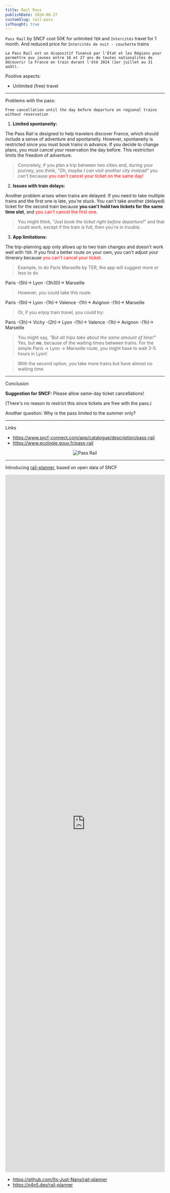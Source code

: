 ```yaml
---
title: Rail Pass
publishDate: 2024-08-27
customSlug: rail-pass
isThought: true
---
```




<style>{`
.bold {
    font-weight: bold;
}
.trip {
    text-align: center;
    font-family: monospace;
}

`}
</style>


`Pass Rail` by SNCF cost 50€ for unlimited `TER` and `Intercités` travel for 1 month. And reduced price for `Intercités de nuit - couchette` trains

```
Le Pass Rail est un dispositif financé par l'État et les Régions pour permettre aux jeunes entre 16 et 27 ans de toutes nationalités de découvrir la France en train durant l'été 2024 (1er juillet au 31 août).
```


Positive aspects:

- Unlimited (free) travel

---

Problems with the pass:

```
Free cancellation until the day before departure on regional trains without reservation
```

1. **Limited spontaneity:**

The Pass Rail is designed to help travelers discover France, which should include a sense of adventure and spontaneity. However, spontaneity is restricted since you must book trains in advance. If you decide to change plans, you must cancel your reservation the day before. This restriction limits the freedom of adventure.

> Concretely, if you plan a trip between two cities and, during your journey, you think, _"Oh, maybe I can visit another city instead"_ you can't because <span style="color:red">you can't cancel your ticket on the same day!</span>

2. **Issues with train delays:**

Another problem arises when trains are delayed. If you need to take multiple trains and the first one is late, you're stuck. You can't take another (delayed) ticket for the second train because **you can't hold two tickets for the same time slot**, and <span style="color:red">you can't cancel the first one</span>.

> You might think, _"Just book the ticket right before departure!"_ and that could work, except if the train is full, then you're in trouble.

3. **App limitations:**

The trip-planning app only allows up to two train changes and doesn't work well with `TER`. If you find a better route on your own, you can't adjust your itinerary because <span style="color:red">you can't cancel your ticket</span>.

> Example, to do Paris Marseille by TER, the app will suggest more or less to do

<div class="trip">
    <span class="bold">Paris</span> -(5h)-> <span class="bold">Lyon</span> -(3h30)-> <span class="bold">Marseille</span>
</div>

> However, you could take this route:

<div class="trip">
<span class="bold">Paris</span> -(5h)-> <span class="bold">Lyon</span> -(1h)-> <span class="bold">Valence</span> -(1h)-> <span class="bold">Avignon</span> -(1h)-> <span class="bold">Marseille</span>
</div>

> Or, if you enjoy train travel, you could try:

<div class="trip">
<span class="bold">Paris</span> -(3h)-> <span class="bold">Vichy</span> -(2h)-> <span class="bold">Lyon</span> -(1h)-> <span class="bold">Valence</span> -(1h)-> <span class="bold">Avignon</span> -(1h)-> <span class="bold">Marseille</span>
</div>

> You might say,  _"But all trips take about the same amount of time!"_ Yes, but **no**, because of the waiting times between trains. For the simple Paris → Lyon → Marseille route, you might have to wait 3-5 hours in Lyon!

> With the second option, you take more trains but have almost no waiting time.

---

Conclusion

**Suggestion for SNCF:** Please allow same-day ticket cancellations!

(There's no reason to restrict this since tickets are free with the pass.)

Another question: Why is the pass limited to the summer only?

---

Links

- https://www.sncf-connect.com/app/catalogue/description/pass-rail
- https://www.ecologie.gouv.fr/pass-rail



<div style="text-align:center">
    <Image src={Img} alt="Pass Rail" />
</div>

---

Introducing [rail-planner](https://github.com/Its-Just-Nans/rail-planner), based on open data of SNCF

<div style="text-align:center">
    <iframe width="100%" height="56.25%" src="https://www.youtube.com/embed/ejOBlQpqYyA?si=Ea8ei2OzWTeIzYZw" title="YouTube video player" frameborder="0" allow="accelerometer; autoplay; clipboard-write; encrypted-media; gyroscope; picture-in-picture; web-share" referrerpolicy="strict-origin-when-cross-origin" allowfullscreen></iframe>
</div>

- https://github.com/Its-Just-Nans/rail-planner
- https://n4n5.dev/rail-planner
